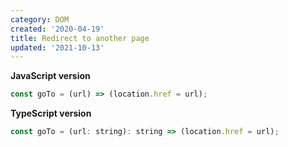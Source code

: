 ```yaml
---
category: DOM
created: '2020-04-19'
title: Redirect to another page
updated: '2021-10-13'
---
```


**JavaScript version**

```js
const goTo = (url) => (location.href = url);
```

**TypeScript version**

```js
const goTo = (url: string): string => (location.href = url);
```
